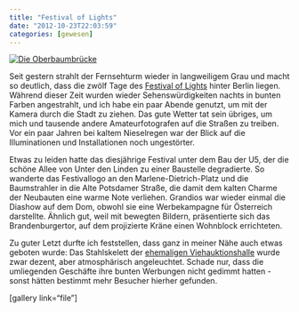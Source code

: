 ```yaml
---
title: "Festival of Lights"
date: "2012-10-23T22:03:59"
categories: [gewesen]
---
```


<a href="http://gigapan.com/gigapans/117204" target="_blank">![Die Oberbaumbrücke](festival_of_lights_panorama.jpg)</a>

Seit gestern strahlt der Fernsehturm wieder in langweiligem Grau und macht so deutlich, dass die zwölf Tage des [Festival of Lights](http://festival-of-lights.de/) hinter Berlin liegen. Während dieser Zeit wurden wieder Sehenswürdigkeiten nachts in bunten Farben angestrahlt, und ich habe ein paar Abende genutzt, um mit der Kamera durch die Stadt zu ziehen. Das gute Wetter tat sein übriges, um mich und tausende andere Amateurfotografen auf die Straßen zu treiben. Vor ein paar Jahren bei kaltem Nieselregen war der Blick auf die Illuminationen und Installationen noch ungestörter.

Etwas zu leiden hatte das diesjährige Festival unter dem Bau der U5, der die schöne Allee von Unter den Linden zu einer Baustelle degradierte. So wanderte das Festivallogo an den Marlene-Dietrich-Platz und die Baumstrahler in die Alte Potsdamer Straße, die damit dem kalten Charme der Neubauten eine warme Note verliehen. Grandios war wieder einmal die Diashow auf dem Dom, obwohl sie eine Werbekampagne für Österreich darstellte. Ähnlich gut, weil mit bewegten Bildern, präsentierte sich das Brandenburgertor, auf dem projizierte Kräne einen Wohnblock errichteten.

Zu guter Letzt durfte ich feststellen, dass ganz in meiner Nähe auch etwas geboten wurde: Das Stahlskelett der [ehemaligen Viehauktionshalle](http://dk4lichteinfall.wordpress.com/2012/10/11/illuminations-ufo-vor-der-ehemaligen-viehauktionshalle-am-s-bahnhof-storkower-strase-gelandet/) wurde zwar dezent, aber atmosphärisch angeleuchtet. Schade nur, dass die umliegenden Geschäfte ihre bunten Werbungen nicht gedimmt hatten - sonst hätten bestimmt mehr Besucher hierher gefunden.

[gallery link="file"]

